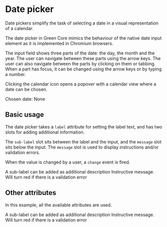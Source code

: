 
<Meta title="Components/Datepicker" />

# Date picker

Date pickers simplify the task of selecting a date in a visual representation of a calendar.

The date picker in Green Core mimics the behaviour of the native date input element as it is
implemented in Chromium browsers.

The input field shows three parts of the date: the day, the month and the year. The user can
navigate between these parts using the arrow keys. The user can also navigate between the parts
by clicking on them or tabbing. When a part has focus, it can be changed using the arrow keys or
by typing a number.

Clicking the calendar icon opens a popover with a calendar view where a date can be chosen.

<Canvas>
<div style={{ dummy: registerTransitionalStyles() }}>
<gds-datepicker label="Label" onchange="document.getElementById('chosen-date').innerHTML = this.value?.toISOString() || 'None'"></gds-datepicker>
Chosen date: <span id="chosen-date">None</span>
</div>
</Canvas>

## Basic usage

The date picker takes a `label` attribute for setting the label text, and has two slots for adding
additional information.

The `sub-label` slot sits between the label and the input, and the `message` slot sits below the
input. The `message` slot is used to display instructions and/or validation errors.

When the value is changed by a user, a `change` event is fired.

<Canvas>
<div style={{ dummy: registerTransitionalStyles() }}>
<gds-datepicker label="Label" onchange="console.log(this.value)">
  <span slot="sub-label">A sub-label can be added as additional description</span>
  <span slot="message">Instructive message. Will turn red if there is a validation error</span>
</gds-datepicker>
</div>
</Canvas>

## Other attributes

In this example, all the available attributes are used.

<Canvas>
<div style={{ dummy: registerTransitionalStyles() }}>
<gds-datepicker
  label="Label"
  onchange="console.log(this.value)"
  min="2022-11-11"
  max="2024-02-20"
  showWeekNumbers
  small>
  <span slot="sub-label">A sub-label can be added as additional description</span>
  <span slot="message">Instructive message. Will turn red if there is a validation error</span>
</gds-datepicker>
</div>
</Canvas>


